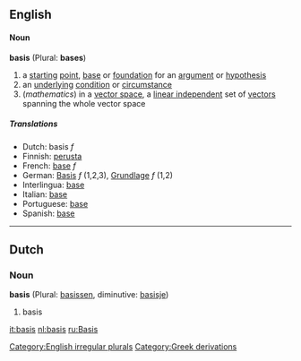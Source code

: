 ==English==
====Noun====
'''basis''' (Plural: '''bases''')
# a [[starting]] [[point]], [[base]] or [[foundation]] for an [[argument]] or [[hypothesis]]
# an [[underlying]] [[condition]] or [[circumstance]]
#(''mathematics'') in a [[vector space]], a [[linear independent]] set of [[vector]]s spanning the whole vector space

===== Translations =====
*Dutch: basis ''f''
*Finnish: [[perusta]]
*French: [[base]] ''f''
*German: [[Basis]] ''f'' (1,2,3), [[Grundlage]] ''f'' (1,2)
*Interlingua: [[base]] 
*Italian: [[base]] 
*Portuguese: [[base]] 
*Spanish: [[base]]

[[Category:English irregular plurals]]
----
==Dutch==
===Noun===
'''basis''' (Plural: [[basissen]], diminutive: [[basisje]])

# basis

[[it:basis]]
[[nl:basis]]
[[ru:Basis]]
[[Category:Greek derivations]]